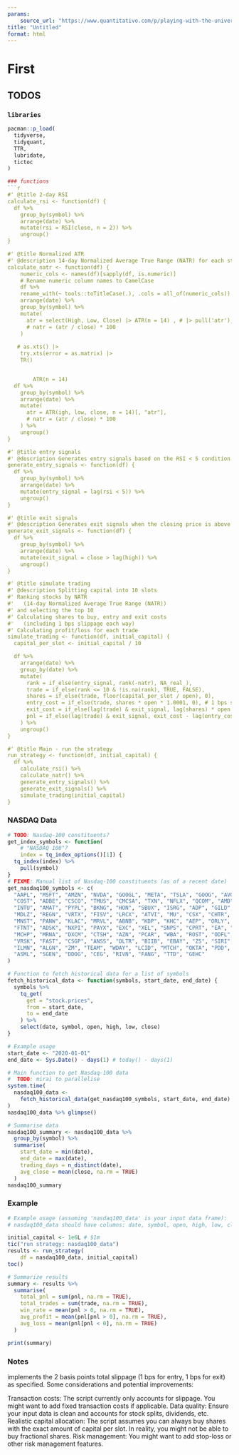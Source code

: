 ```yaml
---
params:
    source_url: "https://www.quantitativo.com/p/playing-with-the-universe"
title: "Untitled"
format: html
---
```


# First {.section}

## TODOS

### `libraries`

```r
pacman::p_load(
  tidyverse,
  tidyquant, 
  TTR,
  lubridate,
  tictoc
)

### functions
```r
#' @title 2-day RSI
calculate_rsi <- function(df) {
  df %>%
    group_by(symbol) %>%
    arrange(date) %>%
    mutate(rsi = RSI(close, n = 2)) %>%
    ungroup()
}

#' @title Normalized ATR
#' @description 14-day Normalized Average True Range (NATR) for each stock.
calculate_natr <- function(df) {
    numeric_cols <- names(df)[sapply(df, is.numeric)]
    # Rename numeric column names to CamelCase
    df %>%
    rename_with(~ tools::toTitleCase(.), .cols = all_of(numeric_cols)) |> 
    arrange(date) %>%
    group_by(symbol) %>%
    mutate(
      atr = select(High, Low, Close) |> ATR(n = 14) , # |> pull('atr'),
      # natr = (atr / close) * 100
    ) 
 
   # as.xts() |> 
    try.xts(error = as.matrix) |>
    TR()


        ATR(n = 14)
  df %>%
    group_by(symbol) %>%
    arrange(date) %>%
    mutate(
      atr = ATR(igh, low, close, n = 14)[, "atr"],
      # natr = (atr / close) * 100
    ) %>%
    ungroup()
}

#' @title entry signals
#' @description Generates entry signals based on the RSI < 5 condition.
generate_entry_signals <- function(df) {
  df %>%
    group_by(symbol) %>%
    arrange(date) %>%
    mutate(entry_signal = lag(rsi < 5)) %>%
    ungroup()
}

#' @title exit signals
#' @description Generates exit signals when the closing price is above the previous day's high.
generate_exit_signals <- function(df) {
  df %>%
    group_by(symbol) %>%
    arrange(date) %>%
    mutate(exit_signal = close > lag(high)) %>%
    ungroup()
}

#' @title simulate trading
#' @description Splitting capital into 10 slots
#' Ranking stocks by NATR
#'   (14-day Normalized Average True Range (NATR))
#' and selecting the top 10
#' Calculating shares to buy, entry and exit costs
#'   (including 1 bps slippage each way)
#' Calculating profit/loss for each trade
simulate_trading <- function(df, initial_capital) {
  capital_per_slot <- initial_capital / 10

  df %>%
    arrange(date) %>%
    group_by(date) %>%
    mutate(
      rank = if_else(entry_signal, rank(-natr), NA_real_),
      trade = if_else(rank <= 10 & !is.na(rank), TRUE, FALSE),
      shares = if_else(trade, floor(capital_per_slot / open), 0),
      entry_cost = if_else(trade, shares * open * 1.0001, 0), # 1 bps slippage
      exit_cost = if_else(lag(trade) & exit_signal, lag(shares) * open * 0.9999, 0), # 1 bps slippage
      pnl = if_else(lag(trade) & exit_signal, exit_cost - lag(entry_cost), 0)
    ) %>%
    ungroup()
}

#' @title Main - run the strategy
run_strategy <- function(df, initial_capital) {
  df %>%
    calculate_rsi() %>%
    calculate_natr() %>%
    generate_entry_signals() %>%
    generate_exit_signals() %>%
    simulate_trading(initial_capital)
}
```

### NASDAQ Data

```r

# TODO: Nasdaq-100 constituents?
get_index_symbols <- function(
    # "NASDAQ 100"?
    index = tq_index_options()[1]) {
  tq_index(index) %>%
    pull(symbol)
}
# FIXME: Manual list of Nasdaq-100 constituents (as of a recent date)
get_nasdaq100_symbols <- c(
  "AAPL", "MSFT", "AMZN", "NVDA", "GOOGL", "META", "TSLA", "GOOG", "AVGO", "PEP",
  "COST", "ADBE", "CSCO", "TMUS", "CMCSA", "TXN", "NFLX", "QCOM", "AMD", "INTC",
  "INTU", "AMAT", "PYPL", "BKNG", "HON", "SBUX", "ISRG", "ADP", "GILD", "ADI",
  "MDLZ", "REGN", "VRTX", "FISV", "LRCX", "ATVI", "MU", "CSX", "CHTR", "MAR",
  "MNST", "PANW", "KLAC", "MRVL", "ABNB", "KDP", "KHC", "AEP", "ORLY", "CTAS",
  "FTNT", "ADSK", "NXPI", "PAYX", "EXC", "XEL", "SNPS", "CPRT", "EA", "CDNS",
  "MCHP", "MRNA", "DXCM", "CTSH", "AZN", "PCAR", "WBA", "ROST", "ODFL", "IDXX",
  "VRSK", "FAST", "CSGP", "ANSS", "DLTR", "BIIB", "EBAY", "ZS", "SIRI", "JD",
  "ILMN", "ALGN", "ZM", "TEAM", "WDAY", "LCID", "MTCH", "OKTA", "PDD", "CRWD",
  "ASML", "SGEN", "DDOG", "CEG", "RIVN", "FANG", "TTD", "GEHC"
)

# Function to fetch historical data for a list of symbols
fetch_historical_data <- function(symbols, start_date, end_date) {
  symbols %>%
    tq_get(
      get = "stock.prices",
      from = start_date,
      to = end_date
    ) %>%
    select(date, symbol, open, high, low, close)
}

# Example usage
start_date <- "2020-01-01"
end_date <- Sys.Date() - days(1) # today() - days(1)

# Main function to get Nasdaq-100 data
#  TODO: mirai to parallelise
system.time(
  nasdaq100_data <-
    fetch_historical_data(get_nasdaq100_symbols, start_date, end_date)
)
nasdaq100_data %>% glimpse()

# Summarise data
nasdaq100_summary <- nasdaq100_data %>%
  group_by(symbol) %>%
  summarise(
    start_date = min(date),
    end_date = max(date),
    trading_days = n_distinct(date),
    avg_close = mean(close, na.rm = TRUE)
  )
nasdaq100_summary

```


### Example
```r
# Example usage (assuming 'nasdaq100_data' is your input data frame):
# nasdaq100_data should have columns: date, symbol, open, high, low, close

initial_capital <- 1e6L # $1m
tic("run strategy: nasdaq100_data")
results <- run_strategy(
    df = nasdaq100_data, initial_capital)
toc()

# Summarize results
summary <- results %>%
  summarise(
    total_pnl = sum(pnl, na.rm = TRUE),
    total_trades = sum(trade, na.rm = TRUE),
    win_rate = mean(pnl > 0, na.rm = TRUE),
    avg_profit = mean(pnl[pnl > 0], na.rm = TRUE),
    avg_loss = mean(pnl[pnl < 0], na.rm = TRUE)
  )

print(summary)

```

### Notes
implements the 2 basis points total slippage (1 bps for entry, 1 bps for exit) as specified.
Some considerations and potential improvements:

Transaction costs: The script currently only accounts for slippage. You might want to add fixed transaction costs if applicable.
Data quality: Ensure your input data is clean and accounts for stock splits, dividends, etc.
Realistic capital allocation: The script assumes you can always buy shares with the exact amount of capital per slot. In reality, you might not be able to buy fractional shares.
Risk management: You might want to add stop-loss or other risk management features.

